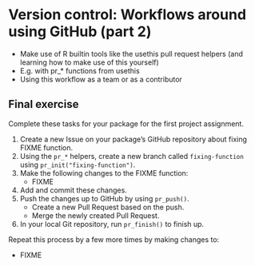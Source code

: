 # Version control: Workflows around using GitHub (part 2)

- Make use of R builtin tools like the usethis pull request helpers
  (and learning how to make use of this yourself)
- E.g. with pr_* functions from usethis
- Using this workflow as a team or as a contributor

## Final exercise

<!-- NOTE: Preferably something linked to working towards completing the project assignments, maybe to be used as a milestone? -->

Complete these tasks for your package for the first project assignment.

1. Create a new Issue on your package's GitHub repository about fixing FIXME
function.
2. Using the `pr_*` helpers, create a new branch called `fixing-function` using
`pr_init("fixing-function")`.
3. Make the following changes to the FIXME function:
    - FIXME
4. Add and commit these changes.
5. Push the changes up to GitHub by using `pr_push()`.
    - Create a new Pull Request based on the push.
    - Merge the newly created Pull Request.
6. In your local Git repository, run `pr_finish()` to finish up.

Repeat this process by a few more times by making changes to:

- FIXME

